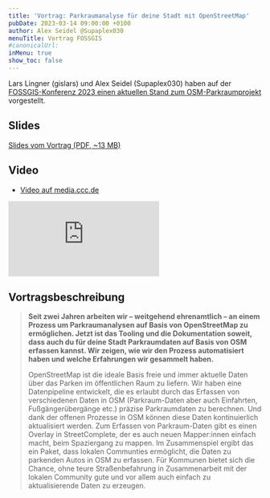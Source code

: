 ```yaml
---
title: 'Vortrag: Parkraumanalyse für deine Stadt mit OpenStreetMap'
pubDate: 2023-03-14 09:00:00 +0100
author: Alex Seidel @Supaplex030
menuTitle: Vortrag FOSSGIS
#canonicalUrl:
inMenu: true
show_toc: false
---
```


Lars Lingner (gislars) und Alex Seidel (Supaplex030) haben auf der [FOSSGIS-Konferenz 2023 einen aktuellen Stand zum OSM-Parkraumprojekt](https://pretalx.com/fossgis2023/talk/VPG9WE/) vorgestellt.

## Slides

[Slides vom Vortrag (PDF, ~13 MB)](/images/posts/fossgis_2023_parkraumanalyse_für_deine_stadt.pdf)

## Video

- [Video auf media.ccc.de](https://media.ccc.de/v/fossgis2023-23697-parkraumanalyse-fr-deine-stadt-mit-openstreetmap)

<iframe
  class="mt-10 aspect-video w-full"
  src="https://media.ccc.de/v/fossgis2023-23697-parkraumanalyse-fr-deine-stadt-mit-openstreetmap/oembed"
  frameborder="0"
  allowfullscreen
></iframe>

## Vortragsbeschreibung

> **Seit zwei Jahren arbeiten wir – weitgehend ehrenamtlich – an einem Prozess um Parkraumanalysen auf Basis von OpenStreetMap zu ermöglichen. Jetzt ist das Tooling und die Dokumentation soweit, dass auch du für deine Stadt Parkraumdaten auf Basis von OSM erfassen kannst. Wir zeigen, wie wir den Prozess automatisiert haben und welche Erfahrungen wir gesammelt haben.**
>
> OpenStreetMap ist die ideale Basis freie und immer aktuelle Daten über das Parken im öffentlichen Raum zu liefern. Wir haben eine Datenpipeline entwickelt, die es erlaubt durch das Erfassen von verschiedenen Daten in OSM (Parkraum-Daten aber auch Einfahrten, Fußgängerübergänge etc.) präzise Parkraumdaten zu berechnen. Und dank der offenen Prozesse in OSM können diese Daten kontinuierlich aktualisiert werden. Zum Erfassen von Parkraum-Daten gibt es einen Overlay in StreetComplete, der es auch neuen Mapper:innen einfach macht, beim Spaziergang zu mappen. Im Zusammenspiel ergibt das ein Paket, dass lokalen Communties ermöglicht, die Daten zu parkenden Autos in OSM zu erfassen. Für Kommunen bietet sich die Chance, ohne teure Straßenbefahrung in Zusammenarbeit mit der lokalen Community gute und vor allem auch einfach zu aktualisierende Daten zu erzeugen.
